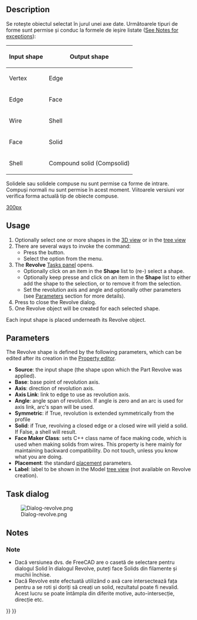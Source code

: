 <languages/>

<div lang="en" dir="ltr" class="mw-content-ltr">
{{Docnav
|[[Part_Extrude|Extrude]]
|[[Part_Mirror|Mirror]]
|[[Part_Workbench|Part]]
|IconL=Part_Extrude.svg
|IconR=Part_Mirror.svg
|IconC=Workbench_Part.svg
}}
</div>

<div class="mw-translate-fuzzy">
{{GuiCommand/ro
|Name=Part Revolve
|Name/ro=Part Revolve
|MenuLocation=Part → Revolve
|Workbenches=[[Part_Workbench/ro|Part]], Complete
|SeeAlso=
}}
</div>

<div lang="en" dir="ltr" class="mw-content-ltr">
==Description==
</div>

<div class="mw-translate-fuzzy">
Se rotește obiectul selectat în jurul unei axe date. Următoarele tipuri de forme
sunt permise și conduc la formele de ieșire listate ([[#Notes|See Notes for exceptions]]):
</div>

{| class="wikitable"
|-
! Input shape
! Output shape
|-
| Vertex 
| Edge
|-
| Edge 
| Face
|-
|Wire 
| Shell
|-
|Face
| Solid
|-
|Shell 
| Compound solid (Compsolid)
|}

<div class="mw-translate-fuzzy">
Solidele sau solidele compuse  nu sunt permise ca forme de intrare. Compuși normali
nu sunt permise în acest moment. Viitoarele versiuni vor verifica forma actuală
tip de obiecte compuse.
</div>

[[image:Part_Revolve_example.png|300px]]
<div lang="en" dir="ltr" class="mw-content-ltr">
{{Caption|Example of revolution}}
</div>

<div lang="en" dir="ltr" class="mw-content-ltr">
==Usage==
</div>

<div lang="en" dir="ltr" class="mw-content-ltr">
# Optionally select one or more shapes in the [[3D_view|3D view]] or in the [[Tree_view|tree view]]
# There are several ways to invoke the command:
#* Press the {{Button|[[Image:Part_Revolve.svg|16px]] [[Part_Revolve|Part Revolve]]}} button.
#* Select the {{MenuCommand|Part → [[Image:Part_Revolve.svg|16px]] Revolve...}} option from the menu.
# The '''Revolve''' [[Task_panel|Tasks panel]] opens.
#* Optionally click on an item in the '''Shape''' list to (re-) select a shape.
#* Optionally keep {{KEY|Shift}} presse and click on an item in the '''Shape''' list to either add the shape to the selection, or to remove it from the selection.
#* Set the revolution axis and angle and optionally other parameters (see [[#Parameters|Parameters]] section for more details).
# Press {{Button|OK}} to close the Revolve dialog.
# One Revolve object will be created for each selected shape.
</div>

<div lang="en" dir="ltr" class="mw-content-ltr">
Each input shape is placed underneath its Revolve object.
</div>

<div lang="en" dir="ltr" class="mw-content-ltr">
== Parameters ==
</div>

<div lang="en" dir="ltr" class="mw-content-ltr">
The Revolve shape is defined by the following parameters, which can be edited after its creation in the [[Property_editor|Property editor]].  
* '''Source''': the input shape (the shape upon which the Part Revolve was applied).
* '''Base''': base point of revolution axis.
* '''Axis''': direction of revolution axis.
* '''Axis Link''': link to edge to use as revolution axis.
* '''Angle''': angle span of revolution. If angle is zero and an arc is used for axis link, arc's span will be used.
* '''Symmetric''': if True, revolution is extended symmetrically from the profile
* '''Solid''': if True, revolving a closed edge or a closed wire will yield a solid. If False, a shell will result.
* '''Face Maker Class''': sets C++ class name of face making code, which is used when making solids from wires. This property is here mainly for maintaining backward compatibility. Do not touch, unless you know what you are doing.
* '''Placement''': the standard [[Placement|placement]] parameters.
* '''Label''': label to be shown in the Model [[Tree_view|tree view]] (not available on Revolve creation).
</div>

<div lang="en" dir="ltr" class="mw-content-ltr">
== Task dialog ==
</div> 

<div class="mw-translate-fuzzy">
[[Image:Dialog-revolve.png]]
</div>

<div lang="en" dir="ltr" class="mw-content-ltr">
==Notes==
</div>

<div class="mw-translate-fuzzy">
===Note===
* Dacă versiunea dvs. de FreeCAD are o casetă de selectare pentru dialogul Solid în dialogul Revolve, puteți face Solids din filamente și muchii închise.
* Dacă Revolve este efectuată utilizând o axă care intersectează fața pentru a se roti și doriți să creați un solid, rezultatul poate fi nevalid. Acest lucru se poate întâmpla din diferite motive, auto-intersecție, direcție etc.
</div>


<div lang="en" dir="ltr" class="mw-content-ltr">
{{Docnav
|[[Part_Extrude|Extrude]]
|[[Part_Mirror|Mirror]]
|[[Part_Workbench|Part]]
|IconL=Part_Extrude.svg
|IconR=Part_Mirror.svg
|IconC=Workbench_Part.svg
}}
</div>

{{Part Tools navi{{#translation:}}}}
{{Userdocnavi{{#translation:}}}}